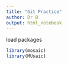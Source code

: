 ```yaml
---
title: "Git Practice"
author: Dr B
output: html_notebook
---
```



load packages
```r
library(mosaic)
library(MUsaic)
```

